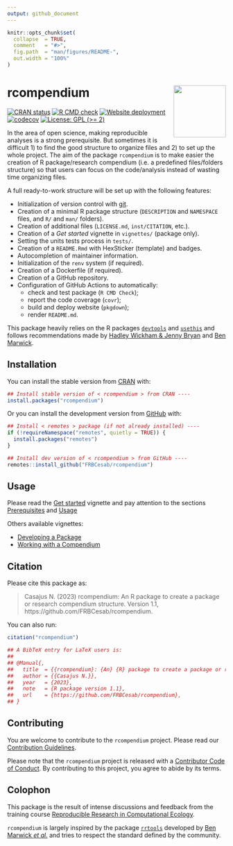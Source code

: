 ```yaml
---
output: github_document
---
```


```r
knitr::opts_chunk$set(
  collapse  = TRUE,
  comment   = "#>",
  fig.path  = "man/figures/README-",
  out.width = "100%"
)
```



rcompendium <img src="man/figures/hexsticker.png" align="right" style="float:right; height:120px;"/>
=========================================================



<!-- badges: start -->
[![CRAN status](https://www.r-pkg.org/badges/version/rcompendium)](https://CRAN.R-project.org/package=rcompendium/)
[![R CMD check](https://github.com/FRBCesab/rcompendium/actions/workflows/R-CMD-check.yaml/badge.svg)](https://github.com/FRBCesab/rcompendium/actions/workflows/R-CMD-check.yaml)
[![Website deployment](https://github.com/FRBCesab/rcompendium/actions/workflows/pkgdown.yaml/badge.svg)](https://github.com/FRBCesab/rcompendium/actions/workflows/pkgdown.yaml)
[![codecov](https://codecov.io/gh/FRBCesab/rcompendium/branch/main/graph/badge.svg)](https://app.codecov.io/gh/FRBCesab/rcompendium)
[![License: GPL (>= 2)](https://img.shields.io/badge/License-GPL%20%28%3E%3D%202%29-blue.svg)](https://choosealicense.com/licenses/gpl-2.0/)
<!-- badges: end -->



In the area of open science, making reproducible analyses is a strong prerequisite.
But sometimes it is difficult 1) to find the good structure to organize files 
and 2) to set up the whole project. The aim of the package `rcompendium` is to 
make easier the creation of R package/research compendium (i.e. a predefined 
files/folders structure) so that users can focus on the code/analysis instead of 
wasting time organizing files. 


A full ready-to-work structure will be set up with the following features: 

- Initialization of version control with [git](https://git-scm.com/).
- Creation of a minimal R package structure (`DESCRIPTION` and `NAMESPACE` files, 
and `R/` and `man/` folders).
- Creation of additional files (`LICENSE.md`, `inst/CITATION`, etc.).
- Creation of a _Get started_ vignette in `vignettes/` (package only).
- Setting the units tests process in `tests/`.
- Creation of a `README.Rmd` with HexSticker (template) and badges.
- Autocompletion of maintainer information.
- Initialization of the `renv` system (if required).
- Creation of a Dockerfile (if required).
- Creation of a GitHub repository.
- Configuration of GitHub Actions to automatically:
  - check and test package (`R CMD Check`);
  - report the code coverage (`covr`);
  - build and deploy website (`pkgdown`);
  - render `README.md`.


This package heavily relies on the R packages 
[`devtools`](https://devtools.r-lib.org) and 
[`usethis`](https://usethis.r-lib.org) and follows recommendations made by
[Hadley Wickham & Jenny Bryan](https://r-pkgs.org) and 
[Ben Marwick](https://peerj.com/preprints/3192/).




## Installation



You can install the stable version from [CRAN](https://cran.r-project.org/) with:

```r
## Install stable version of < rcompendium > from CRAN ----
install.packages("rcompendium")
```


Or you can install the development version from [GitHub](https://github.com/) with:

```r
## Install < remotes > package (if not already installed) ----
if (!requireNamespace("remotes", quietly = TRUE)) {
  install.packages("remotes")
}

## Install dev version of < rcompendium > from GitHub ----
remotes::install_github("FRBCesab/rcompendium")
```



## Usage



Please read the 
[Get started](https://frbcesab.github.io/rcompendium/articles/rcompendium.html) vignette
and pay attention to the sections 
[Prerequisites](https://frbcesab.github.io/rcompendium/articles/rcompendium.html#prerequisites) and
[Usage](https://frbcesab.github.io/rcompendium/articles/rcompendium.html#usage)

Others available vignettes:

- [Developing a Package](https://frbcesab.github.io/rcompendium/articles/developing_a_package.html)
- [Working with a Compendium](https://frbcesab.github.io/rcompendium/articles/working_with_a_compendium.html)



## Citation



Please cite this package as: 

> Casajus N. (2023) rcompendium: An R package to create a package or research 
compendium structure. Version 1.1, https://github.com/FRBCesab/rcompendium.

You can also run:

```r
citation("rcompendium")

## A BibTeX entry for LaTeX users is:
## 
## @Manual{,
##   title  = {{rcompendium}: {An} {R} package to create a package or research compendium structure},
##   author = {{Casajus N.}},
##   year   = {2023},
##   note   = {R package version 1.1},
##   url    = {https://github.com/FRBCesab/rcompendium},
## }
```



## Contributing



You are welcome to contribute to the `rcompendium` project. Please read our 
[Contribution Guidelines](https://frbcesab.github.io/rcompendium/CONTRIBUTING.html).

Please note that the `rcompendium` project is released with a 
[Contributor Code of Conduct](https://frbcesab.github.io/rcompendium/CODE_OF_CONDUCT.html). 
By contributing to this project, you agree to abide by its terms.




## Colophon


This package is the result of intense discussions and feedback from the training 
course [Reproducible Research in Computational Ecology](https://rdatatoolbox.github.io/). 

`rcompendium` is largely inspired by the package 
[`rrtools`](https://github.com/benmarwick/rrtools) developed by 
[Ben Marwick _et al._](https://github.com/benmarwick) and tries to respect the standard 
defined by the community.
